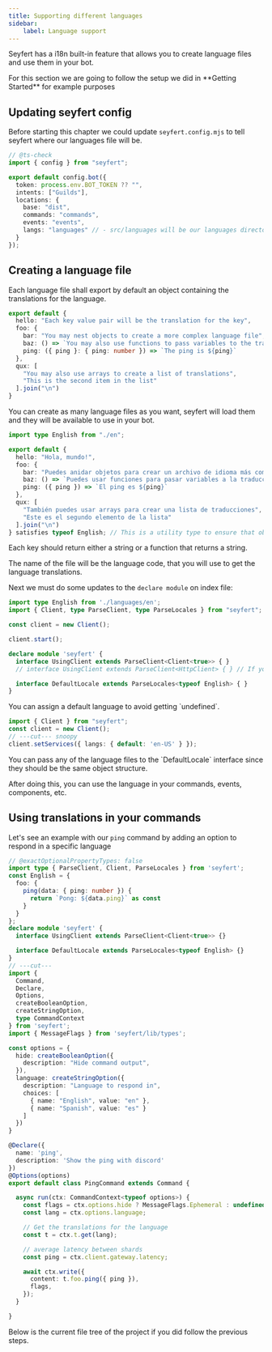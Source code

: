 ```yaml
---
title: Supporting different languages
sidebar:
    label: Language support
---
```



Seyfert has a i18n built-in feature that allows you to create language files and use them in your bot.

<Callout>
For this section we are going to follow the setup we did in **Getting Started** for example purposes
</Callout>

## Updating seyfert config

Before starting this chapter we could update `seyfert.config.mjs` to tell seyfert where our languages file will be.

```ts twoslash {12} title="seyfert.config.mjs" showLineNumbers
// @ts-check
import { config } from "seyfert";

export default config.bot({
  token: process.env.BOT_TOKEN ?? "",
  intents: ["Guilds"],
  locations: {
    base: "dist",
    commands: "commands",
    events: "events",
    langs: "languages" // - src/languages will be our languages directory
  }
});
```

## Creating a language file

Each language file shall export by default an object containing the translations for the language.

```ts twoslash title="languages/en.ts" showLineNumbers wrap
export default {
  hello: "Each key value pair will be the translation for the key",
  foo: {
    bar: "You may nest objects to create a more complex language file",
    baz: () => `You may also use functions to pass variables to the translation and add some logic`,
    ping: ({ ping }: { ping: number }) => `The ping is ${ping}`
  },
  qux: [
    "You may also use arrays to create a list of translations",
    "This is the second item in the list"
  ].join("\n")
}
```

You can create as many language files as you want, seyfert will load them and they will be available to use in your bot.

```ts title="languages/es.ts" showLineNumbers wrap
import type English from "./en";

export default {
  hello: "Hola, mundo!",
  foo: {
    bar: "Puedes anidar objetos para crear un archivo de idioma más complejo",
    baz: () => `Puedes usar funciones para pasar variables a la traducción y agregar lógica`,
    ping: ({ ping }) => `El ping es ${ping}`
  },
  qux: [
    "También puedes usar arrays para crear una lista de traducciones",
    "Este es el segundo elemento de la lista"
  ].join("\n")
} satisfies typeof English; // This is a utility type to ensure that object is the same across languages
```

<Callout>

Each key should return either a string or a function that returns a string.

</Callout>

<Callout type="warn">

The name of the file will be the language code, that you will use to get the language translations.

</Callout>

Next we must do some updates to the `declare module` on index file:

```ts {1,12} title="src/index.ts" copy
import type English from './languages/en';
import { Client, type ParseClient, type ParseLocales } from "seyfert";

const client = new Client();

client.start();

declare module 'seyfert' {
  interface UsingClient extends ParseClient<Client<true>> { }
  // interface UsingClient extends ParseClient<HttpClient> { } // If you are using the rest api

  interface DefaultLocale extends ParseLocales<typeof English> { }
}
```

<Callout title="Preventing errors">
You can assign a default language to avoid getting `undefined`.
</Callout>

```ts twoslash
import { Client } from "seyfert";
const client = new Client();
// ---cut--- snoopy
client.setServices({ langs: { default: 'en-US' } });
```

<Callout>
You can pass any of the language files to the `DefaultLocale` interface since they should be the same object structure.
</Callout>


After doing this, you can use the language in your commands, events, components, etc. 

## Using translations in your commands

Let's see an example with our `ping` command by adding an option to respond in a specific language

```ts twoslash {35, 41} title="src/commands/ping.ts" showLineNumbers
// @exactOptionalPropertyTypes: false
import type { ParseClient, Client, ParseLocales } from 'seyfert';
const English = {
  foo: {
    ping(data: { ping: number }) {
      return `Pong: ${data.ping}` as const
    }
  }
};
declare module 'seyfert' {
  interface UsingClient extends ParseClient<Client<true>> {}

  interface DefaultLocale extends ParseLocales<typeof English> {}
}
// ---cut---
import {
  Command,
  Declare,
  Options,
  createBooleanOption,
  createStringOption,
  type CommandContext
} from 'seyfert';
import { MessageFlags } from 'seyfert/lib/types';

const options = {
  hide: createBooleanOption({
    description: "Hide command output",
  }),
  language: createStringOption({
    description: "Language to respond in",
    choices: [
      { name: "English", value: "en" },
      { name: "Spanish", value: "es" }
    ]
  })
}

@Declare({
  name: 'ping',
  description: 'Show the ping with discord'
})
@Options(options)
export default class PingCommand extends Command {

  async run(ctx: CommandContext<typeof options>) {
    const flags = ctx.options.hide ? MessageFlags.Ephemeral : undefined;
    const lang = ctx.options.language;

    // Get the translations for the language
    const t = ctx.t.get(lang);

    // average latency between shards
    const ping = ctx.client.gateway.latency;

    await ctx.write({
      content: t.foo.ping({ ping }),
      flags,
    });
  }

}
```

Below is the current file tree of the project if you did follow the previous steps.

<Files>
  <Folder name="src" defaultOpen>
    <Folder name="commands" defaultOpen>
      <File name="ping.ts" />
    </Folder>
    <Folder name="events" defaultOpen>
      <File name="botReady.ts" />
      <File name="guildDelete.ts" />
    </Folder>
    <Folder name="languages" defaultOpen>
      <File name="en.ts" />
      <File name="es.ts" />
    </Folder>
    <File name="index.ts" />
  </Folder>
  <File name="package.json" />
  <File name="seyfert.config.mjs" />
  <File name=".env" />
  <File name="tsconfig.json" />
</Files>
